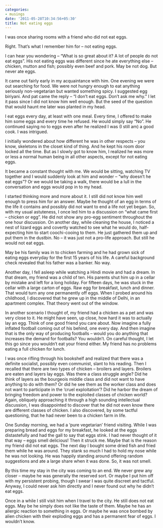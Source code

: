 ```yaml
---
categories:
- musings
date: '2011-05-28T10:34:56+05:30'
title: Not eating eggs
---
```


I was once sharing rooms with a friend who did not eat eggs.

 Right. That’s what I remember him for – not eating eggs.

 I can hear you wondering – “What is so great about it? A lot of people do not eat eggs”.  His not eating eggs was different since he ate everything else – chicken, mutton and fish; possibly even beef and pork. May be not dog. But never ate eggs.

 It came out fairly early in my acquaintance with him. One evening we were out searching for food. We were not hungry enough to eat anything seriously non\-vegetarian but wanted something spicy. I suggested egg biriyani.  And pat came the reply – “I don’t eat eggs. Don’t ask me why.” I let it pass since I did not know him well enough. But the seed of the question that would haunt me later was planted in my head.

 I eat eggs every day, at least with one meal. Every time, I offered to make him some eggs and every time he refused. He would simply say “No”. He continued saying no to eggs even after he realized I was (I still am) a good cook.  I was intrigued.

 I initially wondered about how different he was in other respects – you know, skeletons in the closet kind of thing. And he kept his room door locked all the time. But as I slowly got to know him, I realized he was more or less a normal human being in all other aspects, except for not eating eggs.

 It became a constant thought with me. We would be sitting, watching TV together and I would suddenly look at him and wonder – “why doesn’t he eat eggs”? Or we would be taking a walk, there would be a lull in the conversation and eggs would pop in to my head.

 I started thinking more and more about it. I still did not know him well enough to press him for an answer. Maybe he thought of an egg in terms of the life it contains and possibly did not want to end a life not yet began. So, with my usual astuteness, I once led him to a discussion on “what came first – chicken or egg”. He did not show any pro\-egg sentiment throughout the one hour discussion. On another day, while cleaning the house, I noticed a nest of lizard eggs and covertly watched to see what he would do, half\-expecting him to start coochi\-cooing to them. He just gathered them up and put them in the dustbin. No – it was just not a pro\-life approach. But still he would not eat eggs.

  May be his family was in to chicken farming and he had grown sick of eating eggs everyday for the first 15 years of his life. A careful background check revealed that his father was a banker. No way.

 Another day, I fell asleep while watching a Hindi movie and had a dream. In that dream, my friend was a child of ten. His parents shut him up in a cellar by mistake and left for a long holiday. For fifteen days, he was stuck in the cellar with a large carton of eggs. Raw egg for breakfast, lunch and dinner. That would turn any one permanently off eggs. When I probed around his childhood, I discovered that he grew up in the middle of Delhi, in an apartment complex. That theory went out of the window.

 In another scenario I thought of, my friend had a chicken as a pet and was very close to it. He might have seen, up close, how hard it was to actually lay an egg. Think of one good friend you care about. Now imagine a fully inflated football coming out of his behind, one every day. And then imagine that is the only way of producing footballs – would you do anything that increases the demand for footballs? You wouldn’t. On careful thought, I let this go since you wouldn’t eat your friend either. My friend has no problems eating a full chicken for lunch.

 I was once rifling through his bookshelf and realized that there was a definite socialist, possibly even communist, slant to his reading. Then I recalled that there are two types of chicken – broilers and layers. Broilers are eaten and layers lay eggs. Was there a class struggle angle? Did he think of layers as the bourgeois middle class and did not want to have anything to do with them? Or did he see them as the worker class and does not want to participate in the ‘cruel exploitation’? Did he harbor the dream of bringing freedom and power to the exploited classes of chicken world? Again, obliquely approaching it through a high sounding intellectual discussion, I was disappointed to discover that he did not even know there are different classes of chicken. I also discovered, by some tactful questioning, that he had never been to a chicken farm in life.

 One Sunday morning, we had a ‘pure vegetarian’ friend visiting. While I was preparing bread and eggs for my breakfast, he looked at the eggs distastefully and had the gall to say that eggs stink. I had never thought of it that way – eggs smell delicious! Then it struck me. Maybe that is the reason my friend did not eat eggs. The next day I bought some dried fish and fried them while he was around. They stank so much I had to hold my nose while he was not looking. He was happily standing around offering random suggestions and ate a large share when it was done. So, it was not smell.

 By this time my stay in the city was coming to an end. We never grew any closer – maybe he was generally the reserved sort. Or maybe I put him off with my persistent probing, though I swear I was quite discreet and tactful.  Anyway, I could never ask him directly and I never found out why he didn’t eat eggs.

 Once in a while I still visit him when I travel to the city. He still does not eat eggs. May be he simply does not like the taste of them. Maybe he has an allergic reaction to something in eggs. Or maybe he was once bombed by alien chicken with their exploding eggs and has a permanent fear of eggs. I wouldn’t know.

<!--
post-382
https://venugvgk.wordpress.com/2011/05/28/not-eating-eggs/
-->
